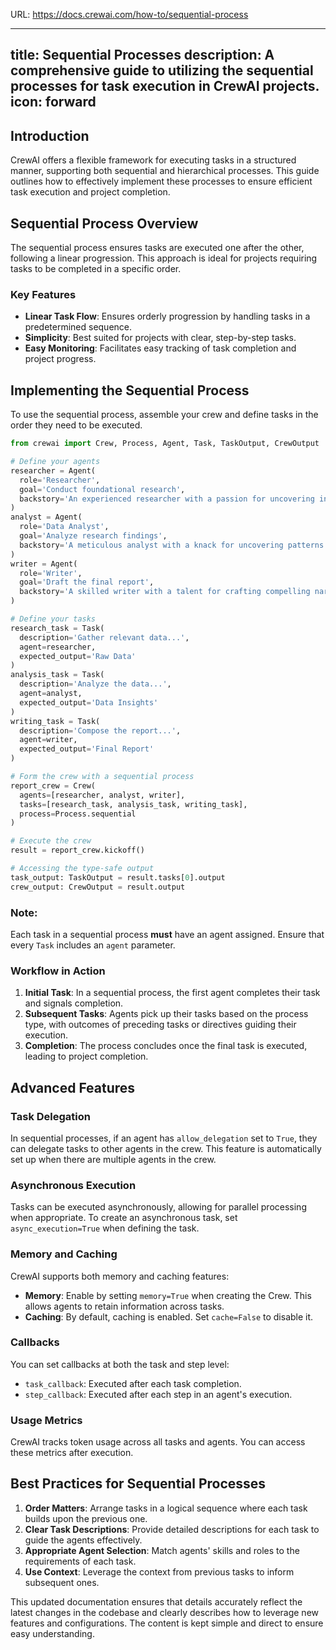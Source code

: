 URL: https://docs.crewai.com/how-to/sequential-process

---
title: Sequential Processes
description: A comprehensive guide to utilizing the sequential processes for task execution in CrewAI projects.
icon: forward
---

## Introduction

CrewAI offers a flexible framework for executing tasks in a structured manner, supporting both sequential and hierarchical processes. 
This guide outlines how to effectively implement these processes to ensure efficient task execution and project completion.

## Sequential Process Overview

The sequential process ensures tasks are executed one after the other, following a linear progression. 
This approach is ideal for projects requiring tasks to be completed in a specific order.

### Key Features

- **Linear Task Flow**: Ensures orderly progression by handling tasks in a predetermined sequence.
- **Simplicity**: Best suited for projects with clear, step-by-step tasks.
- **Easy Monitoring**: Facilitates easy tracking of task completion and project progress.

## Implementing the Sequential Process

To use the sequential process, assemble your crew and define tasks in the order they need to be executed.

```python Code
from crewai import Crew, Process, Agent, Task, TaskOutput, CrewOutput

# Define your agents
researcher = Agent(
  role='Researcher',
  goal='Conduct foundational research',
  backstory='An experienced researcher with a passion for uncovering insights'
)
analyst = Agent(
  role='Data Analyst',
  goal='Analyze research findings',
  backstory='A meticulous analyst with a knack for uncovering patterns'
)
writer = Agent(
  role='Writer',
  goal='Draft the final report',
  backstory='A skilled writer with a talent for crafting compelling narratives'
)

# Define your tasks
research_task = Task(
  description='Gather relevant data...', 
  agent=researcher, 
  expected_output='Raw Data'
)
analysis_task = Task(
  description='Analyze the data...', 
  agent=analyst, 
  expected_output='Data Insights'
)
writing_task = Task(
  description='Compose the report...', 
  agent=writer, 
  expected_output='Final Report'
)

# Form the crew with a sequential process
report_crew = Crew(
  agents=[researcher, analyst, writer],
  tasks=[research_task, analysis_task, writing_task],
  process=Process.sequential
)

# Execute the crew
result = report_crew.kickoff()

# Accessing the type-safe output
task_output: TaskOutput = result.tasks[0].output
crew_output: CrewOutput = result.output
```

### Note:

Each task in a sequential process **must** have an agent assigned. Ensure that every `Task` includes an `agent` parameter.

### Workflow in Action

1. **Initial Task**: In a sequential process, the first agent completes their task and signals completion.
2. **Subsequent Tasks**: Agents pick up their tasks based on the process type, with outcomes of preceding tasks or directives guiding their execution.
3. **Completion**: The process concludes once the final task is executed, leading to project completion.

## Advanced Features

### Task Delegation

In sequential processes, if an agent has `allow_delegation` set to `True`, they can delegate tasks to other agents in the crew. 
This feature is automatically set up when there are multiple agents in the crew.

### Asynchronous Execution

Tasks can be executed asynchronously, allowing for parallel processing when appropriate. 
To create an asynchronous task, set `async_execution=True` when defining the task.

### Memory and Caching

CrewAI supports both memory and caching features:

- **Memory**: Enable by setting `memory=True` when creating the Crew. This allows agents to retain information across tasks.
- **Caching**: By default, caching is enabled. Set `cache=False` to disable it.

### Callbacks

You can set callbacks at both the task and step level:

- `task_callback`: Executed after each task completion.
- `step_callback`: Executed after each step in an agent's execution.

### Usage Metrics

CrewAI tracks token usage across all tasks and agents. You can access these metrics after execution.

## Best Practices for Sequential Processes

1. **Order Matters**: Arrange tasks in a logical sequence where each task builds upon the previous one.
2. **Clear Task Descriptions**: Provide detailed descriptions for each task to guide the agents effectively.
3. **Appropriate Agent Selection**: Match agents' skills and roles to the requirements of each task.
4. **Use Context**: Leverage the context from previous tasks to inform subsequent ones.

This updated documentation ensures that details accurately reflect the latest changes in the codebase and clearly describes how to leverage new features and configurations. 
The content is kept simple and direct to ensure easy understanding.